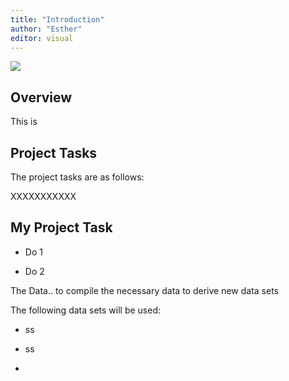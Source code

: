 ```yaml
---
title: "Introduction"
author: "Esther"
editor: visual
---
```


![](images/Pig-names-SN-long.jpg)

## Overview

This is

## **Project Tasks**

The project tasks are as follows:

XXXXXXXXXXX

## My Project Task

-   Do 1

-   Do 2

The Data.. to compile the necessary data to derive new data sets

The following data sets will be used:

-   ss

-   ss

-   
